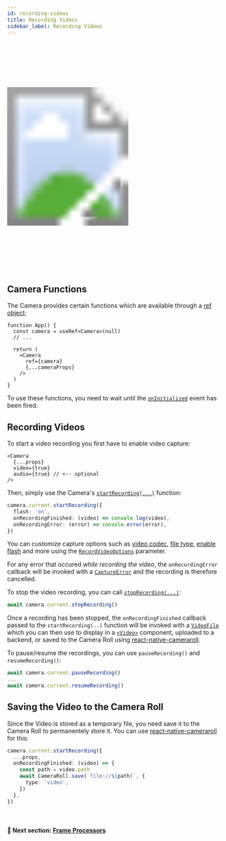 ```yaml
---
id: recording-videos
title: Recording Videos
sidebar_label: Recording Videos
---
```



<div class="image-container">
  <svg xmlns="http://www.w3.org/2000/svg" width="283" height="535">
    <image href={useBaseUrl("img/demo_capture.gif")} x="18" y="33" width="247" height="469" />
    <image href={useBaseUrl("img/frame.png")} width="283" height="535" />
  </svg>
</div>

## Camera Functions

The Camera provides certain functions which are available through a [ref object](https://reactjs.org/docs/refs-and-the-dom.html):

```tsx
function App() {
  const camera = useRef<Camera>(null)
  // ...

  return (
    <Camera
      ref={camera}
      {...cameraProps}
    />
  )
}
```

To use these functions, you need to wait until the [`onInitialized`](/docs/api/interfaces/CameraProps#oninitialized) event has been fired.

## Recording Videos

To start a video recording you first have to enable video capture:

```tsx
<Camera
  {...props}
  video={true}
  audio={true} // <-- optional
/>
```

Then, simply use the Camera's [`startRecording(...)`](/docs/api/classes/Camera#startrecording) function:

```ts
camera.current.startRecording({
  flash: 'on',
  onRecordingFinished: (video) => console.log(video),
  onRecordingError: (error) => console.error(error),
})
```

You can customize capture options such as [video codec](/docs/api/interfaces/RecordVideoOptions#videoCodec), [file type](/docs/api/interfaces/RecordVideoOptions#fileType), [enable flash](/docs/api/interfaces/RecordVideoOptions#flash) and more using the [`RecordVideoOptions`](/docs/api/interfaces/RecordVideoOptions) parameter.

For any error that occured _while recording the video_, the `onRecordingError` callback will be invoked with a [`CaptureError`](/docs/api/classes/CameraCaptureError) and the recording is therefore cancelled.

To stop the video recording, you can call [`stopRecording(...)`](/docs/api/classes/Camera#stoprecording):

```ts
await camera.current.stopRecording()
```

Once a recording has been stopped, the `onRecordingFinished` callback passed to the `startRecording(..)` function will be invoked with a [`VideoFile`](/docs/api/interfaces/VideoFile) which you can then use to display in a [`<Video>`](https://github.com/react-native-video/react-native-video) component, uploaded to a backend, or saved to the Camera Roll using [react-native-cameraroll](https://github.com/react-native-cameraroll/react-native-cameraroll).

To pause/resume the recordings, you can use `pauseRecording()` and `resumeRecording()`:

```ts
await camera.current.pauseRecording()
...
await camera.current.resumeRecording()
```

## Saving the Video to the Camera Roll

Since the Video is stored as a temporary file, you need save it to the Camera Roll to permanentely store it. You can use [react-native-cameraroll](https://github.com/react-native-cameraroll/react-native-cameraroll) for this:

```ts
camera.current.startRecording({
  ...props,
  onRecordingFinished: (video) => {
    const path = video.path
    await CameraRoll.save(`file://${path}`, {
      type: 'video',
    })
  },
})
```

<br />

#### 🚀 Next section: [Frame Processors](frame-processors)
